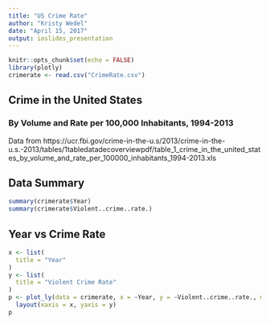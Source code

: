 ```yaml
---
title: "US Crime Rate"
author: "Kristy Wedel"
date: "April 15, 2017"
output: ioslides_presentation
---
```


```r
knitr::opts_chunk$set(echo = FALSE)
library(plotly)
crimerate <- read.csv("CrimeRate.csv")
```

## Crime in the United States
### By Volume and Rate per 100,000 Inhabitants, 1994-2013  

Data from https://ucr.fbi.gov/crime-in-the-u.s/2013/crime-in-the-u.s.-2013/tables/1tabledatadecoverviewpdf/table_1_crime_in_the_united_states_by_volume_and_rate_per_100000_inhabitants_1994-2013.xls


## Data Summary

```r
summary(crimerate$Year)
summary(crimerate$Violent..crime..rate.)
```

## Year vs Crime Rate

```r

x <- list(
  title = "Year"
)
y <- list(
  title = "Violent Crime Rate"
)
p <- plot_ly(data = crimerate, x = ~Year, y = ~Violent..crime..rate., mode = "lines+markers")%>%
  layout(xaxis = x, yaxis = y)
p
```

